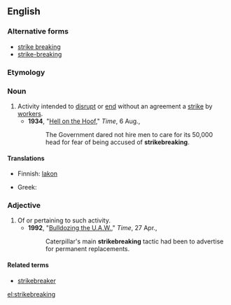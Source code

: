 {{also|strike-breaking|strike breaking}}
==English==
{{wikipedia}}

===Alternative forms===
* [[strike breaking]]
* [[strike-breaking]]

===Etymology===
{{compound|en|strike|breaking}}

===Noun===
{{en-noun|-|s}}

# Activity intended to [[disrupt]] or [[end]] without an agreement a [[strike]] by [[worker]]s.
#* '''1934''', "[http://www.time.com/time/magazine/article/0,9171,747596,00.html Hell on the Hoof]," ''Time'', 6 Aug.,
#*: The Government dared not hire men to care for its 50,000 head for fear of being accused of '''strikebreaking'''.

====Translations====
{{trans-top|activity to break a strike}}
* Finnish: [[lakko#Finnish|lakon]] {{t+|fi|murtaminen}}
{{trans-mid}}
* Greek: {{t+|el|απεργοσπασία|f|sc=Grek}}
{{trans-bottom}}

===Adjective===
{{en-adj|-}}
# Of or pertaining to such activity.
#* '''1992''', "[http://www.time.com/time/magazine/article/0,9171,975374,00.html Bulldozing the U.A.W.]," ''Time'', 27 Apr.,
#*: Caterpillar's main '''strikebreaking''' tactic had been to advertise for permanent replacements.

====Related terms====
* [[strikebreaker]]

[[el:strikebreaking]]